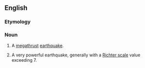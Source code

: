 ==English==

===Etymology===
{{prefix|en|mega|quake}}

===Noun===
{{en-noun}}

# {{lb|en|seismology}} A [[megathrust]] [[earthquake]].
# A very powerful earthquake, generally with a [[w:Richter scale|Richter scale]] value exceeding 7.